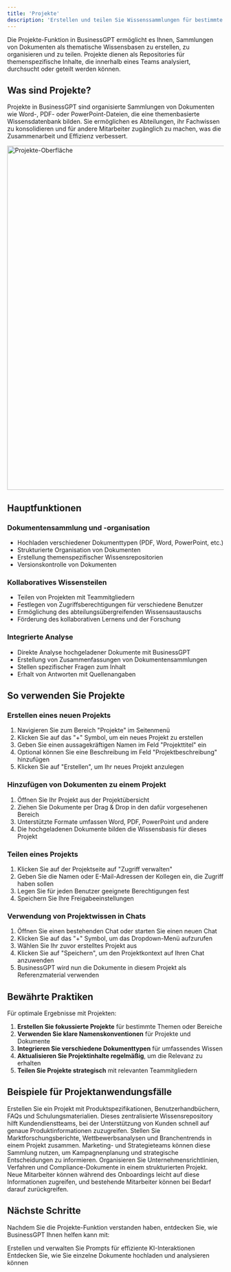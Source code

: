 ```yaml
---
title: 'Projekte'
description: 'Erstellen und teilen Sie Wissenssammlungen für bestimmte Themen'
---
```



Die Projekte-Funktion in BusinessGPT ermöglicht es Ihnen, Sammlungen von Dokumenten als thematische Wissensbasen zu erstellen, zu organisieren und zu teilen. Projekte dienen als Repositories für themenspezifische Inhalte, die innerhalb eines Teams analysiert, durchsucht oder geteilt werden können.

## Was sind Projekte?

Projekte in BusinessGPT sind organisierte Sammlungen von Dokumenten wie Word-, PDF- oder PowerPoint-Dateien, die eine themenbasierte Wissensdatenbank bilden. Sie ermöglichen es Abteilungen, ihr Fachwissen zu konsolidieren und für andere Mitarbeiter zugänglich zu machen, was die Zusammenarbeit und Effizienz verbessert.

<img
  src="/images/screen/projekt_dark.png"
  alt="Projekte-Oberfläche"
  width="800"
/>

## Hauptfunktionen

### Dokumentensammlung und -organisation

- Hochladen verschiedener Dokumenttypen (PDF, Word, PowerPoint, etc.)
- Strukturierte Organisation von Dokumenten
- Erstellung themenspezifischer Wissensrepositorien
- Versionskontrolle von Dokumenten

### Kollaboratives Wissensteilen

- Teilen von Projekten mit Teammitgliedern
- Festlegen von Zugriffsberechtigungen für verschiedene Benutzer
- Ermöglichung des abteilungsübergreifenden Wissensaustauschs
- Förderung des kollaborativen Lernens und der Forschung

### Integrierte Analyse

- Direkte Analyse hochgeladener Dokumente mit BusinessGPT
- Erstellung von Zusammenfassungen von Dokumentensammlungen
- Stellen spezifischer Fragen zum Inhalt
- Erhalt von Antworten mit Quellenangaben

## So verwenden Sie Projekte

### Erstellen eines neuen Projekts

1. Navigieren Sie zum Bereich "Projekte" im Seitenmenü
2. Klicken Sie auf das "+" Symbol, um ein neues Projekt zu erstellen
3. Geben Sie einen aussagekräftigen Namen im Feld "Projekttitel" ein
4. Optional können Sie eine Beschreibung im Feld "Projektbeschreibung" hinzufügen
5. Klicken Sie auf "Erstellen", um Ihr neues Projekt anzulegen

### Hinzufügen von Dokumenten zu einem Projekt

1. Öffnen Sie Ihr Projekt aus der Projektübersicht
2. Ziehen Sie Dokumente per Drag & Drop in den dafür vorgesehenen Bereich
3. Unterstützte Formate umfassen Word, PDF, PowerPoint und andere
4. Die hochgeladenen Dokumente bilden die Wissensbasis für dieses Projekt

### Teilen eines Projekts

1. Klicken Sie auf der Projektseite auf "Zugriff verwalten"
2. Geben Sie die Namen oder E-Mail-Adressen der Kollegen ein, die Zugriff haben sollen
3. Legen Sie für jeden Benutzer geeignete Berechtigungen fest
4. Speichern Sie Ihre Freigabeeinstellungen

### Verwendung von Projektwissen in Chats

1. Öffnen Sie einen bestehenden Chat oder starten Sie einen neuen Chat
2. Klicken Sie auf das "+" Symbol, um das Dropdown-Menü aufzurufen
3. Wählen Sie Ihr zuvor erstelltes Projekt aus
4. Klicken Sie auf "Speichern", um den Projektkontext auf Ihren Chat anzuwenden
5. BusinessGPT wird nun die Dokumente in diesem Projekt als Referenzmaterial verwenden

## Bewährte Praktiken

Für optimale Ergebnisse mit Projekten:

1. **Erstellen Sie fokussierte Projekte** für bestimmte Themen oder Bereiche
2. **Verwenden Sie klare Namenskonventionen** für Projekte und Dokumente
3. **Integrieren Sie verschiedene Dokumenttypen** für umfassendes Wissen
4. **Aktualisieren Sie Projektinhalte regelmäßig**, um die Relevanz zu erhalten
5. **Teilen Sie Projekte strategisch** mit relevanten Teammitgliedern

## Beispiele für Projektanwendungsfälle

<AccordionGroup>
  <Accordion title="Produktwissensdatenbank">
    Erstellen Sie ein Projekt mit Produktspezifikationen, Benutzerhandbüchern, FAQs und Schulungsmaterialien. Dieses zentralisierte Wissensrepository hilft Kundendienstteams, bei der Unterstützung von Kunden schnell auf genaue Produktinformationen zuzugreifen.
  </Accordion>
  <Accordion title="Forschungssammlung">
    Stellen Sie Marktforschungsberichte, Wettbewerbsanalysen und Branchentrends in einem Projekt zusammen. Marketing- und Strategieteams können diese Sammlung nutzen, um Kampagnenplanung und strategische Entscheidungen zu informieren.
  </Accordion>
  <Accordion title="Richtlinien- und Verfahrensbibliothek">
    Organisieren Sie Unternehmensrichtlinien, Verfahren und Compliance-Dokumente in einem strukturierten Projekt. Neue Mitarbeiter können während des Onboardings leicht auf diese Informationen zugreifen, und bestehende Mitarbeiter können bei Bedarf darauf zurückgreifen.
  </Accordion>
</AccordionGroup>

## Nächste Schritte

Nachdem Sie die Projekte-Funktion verstanden haben, entdecken Sie, wie BusinessGPT Ihnen helfen kann mit:

<CardGroup>
  <Card 
    title="Promptbibliotheken" 
    icon="book" 
    href="/features/prompt-libraries"
  >
    Erstellen und verwalten Sie Prompts für effiziente KI-Interaktionen
  </Card>
  <Card 
    title="Dokumentenverarbeitung" 
    icon="file-lines" 
    href="/features/document-processing"
  >
    Entdecken Sie, wie Sie einzelne Dokumente hochladen und analysieren können
  </Card>
</CardGroup>
